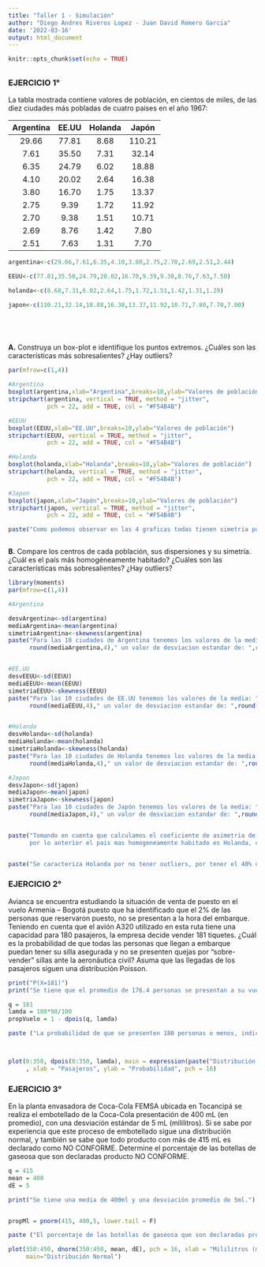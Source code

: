 ```yaml
---
title: "Taller 1 - Simulación"
author: "Diego Andres Riveros Lopez - Juan David Romero Garcia"
date: '2022-03-16'
output: html_document
---
```


```r
knitr::opts_chunk$set(echo = TRUE)
```

## 
### **EJERCICIO 1°**

La tabla mostrada contiene valores de población, en cientos de miles, de las diez ciudades más pobladas de cuatro países en el año 1967:


|Argentina|EE.UU|Holanda|Japón| 
|:---------:|:-----:|:-------:|:-----:|
|29.66|77.81|8.68|110.21|   
|7.61|35.50|7.31|32.14|
|6.35|24.79|6.02|18.88|
|4.10|20.02|2.64|16.38|
|3.80|16.70|1.75|13.37|
|2.75|9.39|1.72|11.92|
|2.70|9.38|1.51|10.71|
|2.69|8.76|1.42|7.80|
|2.51|7.63|1.31|7.70|



```r

argentina<-c(29.66,7.61,6.35,4.10,3.80,2.75,2.70,2.69,2.51,2.44)

EEUU<-c(77.81,35.50,24.79,20.02,16.70,9.39,9.38,8.76,7.63,7.50)

holanda<-c(8.68,7.31,6.02,2.64,1.75,1.72,1.51,1.42,1.31,1.29)

japon<-c(110.21,32.14,18.88,16.38,13.37,11.92,10.71,7.80,7.70,7.00)






```

 **A.** Construya un box-plot e identifique los puntos extremos. ¿Cuáles son las características más sobresalientes? ¿Hay outliers? 


```r

par(mfrow=c(1,4))

#Argentina
boxplot(argentina,xlab="Argentina",breaks=10,ylab="Valores de población")
stripchart(argentina, vertical = TRUE, method = "jitter",
           pch = 22, add = TRUE, col = "#F54B4B")

#EEUU
boxplot(EEUU,xlab="EE.UU",breaks=10,ylab="Valores de población")
stripchart(EEUU, vertical = TRUE, method = "jitter",
           pch = 22, add = TRUE, col = "#F54B4B")

#Holanda
boxplot(holanda,xlab="Holanda",breaks=10,ylab="Valores de población")
stripchart(holanda, vertical = TRUE, method = "jitter",
           pch = 22, add = TRUE, col = "#F54B4B")

#Japon
boxplot(japon,xlab="Japón",breaks=10,ylab="Valores de población")
stripchart(japon, vertical = TRUE, method = "jitter",
           pch = 22, add = TRUE, col = "#F54B4B")

paste("Como podemos observar en las 4 graficas todas tienen simetria positiva, ya que la  caja superior es mayor que la caja inferior igualmente mediante el calculo del coeficiente de asimetria por cada pais nos da un valor mayor a cero en cada uno de ellos por lo que se puede concluir que tienen asimetria positiva, Solo Holanda no tiene outliers pero  EE.UU, Japón y Argentina poseen Outliers que son datos que van mas alla de los extremos los cuales hacen que los valores de la media y la desviacion se incrementen.")



```





 **B.** Compare los centros de cada población, sus dispersiones y su simetría. ¿Cuál es el país más homogéneamente habitado? ¿Cuáles son las características más sobresalientes? ¿Hay outliers?
 
```r


library(moments)
par(mfrow=c(1,4))

#Argentina

desvArgentina<-sd(argentina)
mediaArgentina<-mean(argentina)
simetriaArgentina<-skewness(argentina)
paste("Para las 10 ciudades de Argentina tenemos los valores de la media: ",
      round(mediaArgentina,4)," un valor de desviacion estandar de: ",round(desvArgentina, 4)," y con un coeficiente de simetria de: ",round(simetriaArgentina,4)," por ende tiene una simetria positiva.")


#EE.UU
desvEEUU<-sd(EEUU)
mediaEEUU<-mean(EEUU)
simetriaEEUU<-skewness(EEUU)
paste("Para las 10 ciudades de EE.UU tenemos los valores de la media: ",
      round(mediaEEUU,4)," un valor de desviacion estandar de: ",round(desvEEUU,4), " y con un coeficiente de simetria de: ",round(simetriaEEUU,4)," por ende tiene una simetria positiva.")


#Holanda
desvHolanda<-sd(holanda)
mediaHolanda<-mean(holanda)
simetriaHolanda<-skewness(holanda)
paste("Para las 10 ciudades de Holanda tenemos los valores de la media: ",
      round(mediaHolanda,4)," un valor de desviacion estandar de: ",round(desvHolanda,4), " y con un coeficiente de simetria de: ",round(simetriaHolanda,4)," por ende tiene una simetria positiva.")

#Japon
desvJapon<-sd(japon)
mediaJapon<-mean(japon)
simetriaJapon<-skewness(japon)
paste("Para las 10 ciudades de Japón tenemos los valores de la media: ",
      round(mediaJapon,4)," un valor de desviacion estandar de: ",round(desvJapon,4), " y con un coeficiente de simetria de: ",round(simetriaJapon,4)," por ende tiene una simetria positiva.")


paste("Tomando en cuenta que calculamos el coeficiente de asimetria de los paises y mientras mas cercano a cero sea dicho valor, se entiende que sus valores tienden a estar mas concntrados.
      por lo anterior el pais mas homogeneamente habitado es Holanda, contando con un valor de la media de: ",round(mediaHolanda,4), " un valor de desviacion de: ",round(desvHolanda,4)," y con un coeficiente de asimetria de: ",round(simetriaHolanda,4))


paste("Se caracteriza Holanda por no tener outliers, por tener el 40% de los datos en el primer cuartil, por tener una asimetria positiva ya que vemos que la caja superior es mas grande que la caja inferior, tambien se comprobo mediante el calculo del coeficiente de asimetria de Holanda que al ser mayor a 0 se puede decir que se tiene una asimetria positiva.")

``` 

 
### **EJERCICIO 2°**

Avianca se encuentra estudiando la situación de venta de puesto en el vuelo Armenia – Bogotá puesto que ha identificado que el 2% de las personas que reservaron puesto, no se presentan a la hora del embarque. Teniendo en cuenta que el avión A320 utilizado en esta ruta tiene una capacidad para 180 pasajeros, la empresa decide vender 181 tiquetes. ¿Cuál es la probabilidad de que todas las personas que llegan a embarque puedan tener su silla asegurada y no se presenten quejas por “sobre-vender” sillas ante la aeronáutica civil? Asuma que las llegadas de los pasajeros siguen una distribución Poisson.

```r

print("P(X=181)")
print("Se tiene que el promedio de 176.4 personas se presentan a su vuelo.")

q = 181
lamda = 180*98/100
propVuelo = 1 - dpois(q, lamda)

paste ("La probabilidad de que se presenten 180 personas o menos, indicando que todos tienen su asiento asegurado es de:", propVuelo)



plot(0:350, dpois(0:350, lamda), main = expression(paste("Distribución de poisson, ", lambda, "= 176.4"))
     , xlab = "Pasajeros", ylab = "Probabilidad", pch = 16)

```


### **EJERCICIO 3°**

En la planta envasadora de Coca-Cola FEMSA ubicada en Tocancipá se realiza el embotellado de la Coca-Cola presentación de 400 mL (en promedio), con una desviación estándar de 5 mL (mililitros). Si se sabe por experiencia que este proceso de embotellado sigue una distribución normal, y también se sabe que todo producto con más de 415 mL es declarado como NO CONFORME. Determine el porcentaje de las botellas de gaseosa que son declaradas producto NO CONFORME.


```r


q = 415
mean = 400
dE = 5

print("Se tiene una media de 400ml y una desviación promedio de 5ml.")


propMl = pnorm(415, 400,5, lower.tail = F)

paste ("El porcentaje de las botellas de gaseosa que son declaradas producto NO CONFORME es:", propMl)

plot(350:450, dnorm(350:450, mean, dE), pch = 16, xlab = "Mililitros (ml)", ylab = "Probabilidad",
     main="Distribución Normal")


```
